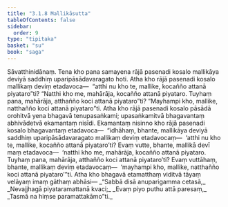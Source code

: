 ```yaml
---
title: "3.1.8 Mallikāsutta"
tableOfContents: false
sidebar:
  order: 9
type: "tipitaka"
basket: "su"
book: "saga"
---
```



<DynamicBreadcrumb />

<Division number="119" book="saga" bookNo="12" page="74">

<Paragraph number="611" book="saga">
Sāvatthinidānaṃ. Tena kho pana samayena rājā pasenadi kosalo mallikāya deviyā saddhiṃ uparipāsādavaragato hoti. Atha kho rājā pasenadi kosalo mallikaṃ deviṃ etadavoca—  “atthi nu kho te, mallike, kocañño attanā piyataro”ti? “Natthi kho me, mahārāja, kocañño attanā piyataro. Tuyhaṃ pana, mahārāja, atthañño koci attanā piyataro”ti? “Mayhampi kho, mallike, natthañño koci attanā piyataro”ti.
</Paragraph>

<Paragraph number="612" book="saga">
Atha kho rājā pasenadi kosalo pāsādā orohitvā yena bhagavā tenupasaṅkami; upasaṅkamitvā bhagavantaṃ abhivādetvā ekamantaṃ nisīdi. Ekamantaṃ nisinno kho rājā pasenadi kosalo bhagavantaṃ etadavoca—  “idhāhaṃ, bhante, mallikāya deviyā saddhiṃ uparipāsādavaragato mallikaṃ deviṃ etadavocaṃ—  ‘atthi nu kho te, mallike, kocañño attanā piyataro’ti? Evaṃ vutte, bhante, mallikā devī maṃ etadavoca—  ‘natthi kho me, mahārāja, kocañño attanā piyataro. Tuyhaṃ pana, mahārāja, atthañño koci attanā piyataro’ti? Evaṃ vuttāhaṃ, bhante, mallikaṃ deviṃ etadavocaṃ—  ‘mayhampi kho, mallike, natthañño koci attanā piyataro’”ti.
</Paragraph>

<Paragraph number="613" book="saga">
Atha kho bhagavā etamatthaṃ viditvā tāyaṃ velāyaṃ imaṃ gāthaṃ abhāsi—
</Paragraph>

<Paragraph number="614" type="verses" book="saga">
_“Sabbā disā anuparigamma cetasā,_  
_Nevajjhagā piyataramattanā kvaci;_  
_Evaṃ piyo puthu attā paresaṃ,_  
_Tasmā na hiṃse paramattakāmo”ti._
</Paragraph>
</Division>